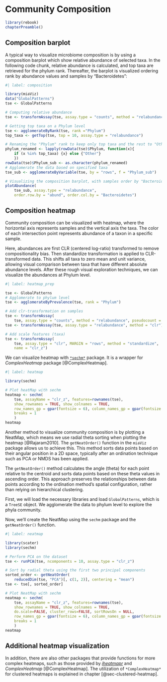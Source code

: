 # Community Composition {#sec-microbiome-community}

```r
library(rebook)
chapterPreamble()
```

## Composition barplot {#sec-composition-barplot}

A typical way to visualize microbiome composition is by using a
composition barplot which show relative abundance of selected taxa. In the
following code chunk, relative abundance is calculated,
and top taxa are retrieved for the phylum rank. Thereafter, the barplot
is visualized ordering rank by abundance values and samples by
"Bacteroidetes":

```r
#| label: composition

library(miaViz)
data("GlobalPatterns")
tse <- GlobalPatterns

# Computing relative abundance
tse <- transformAssay(tse, assay.type = "counts", method = "relabundance")

# Getting top taxa on a Phylum level
tse <- agglomerateByRank(tse, rank ="Phylum")
top_taxa <- getTop(tse, top = 10, assay.type = "relabundance")

# Renaming the "Phylum" rank to keep only top taxa and the rest to "Other"
phylum_renamed <- lapply(rowData(tse)$Phylum, function(x){
    if (x %in% top_taxa) {x} else {"Other"}
    })
rowData(tse)$Phylum_sub <- as.character(phylum_renamed)
# Agglomerate the data based on specified taxa
tse_sub <- agglomerateByVariable(tse, by = "rows", f = "Phylum_sub")

# Visualizing the composition barplot, with samples order by "Bacteroidetes"
plotAbundance(
    tse_sub, assay.type = "relabundance",
    order.row.by = "abund", order.col.by = "Bacteroidetes")
```

## Composition heatmap {#sec-composition-heatmap}

Community composition can be visualized with heatmap, where the
horizontal axis represents samples and the vertical axis the taxa. The
color of each intersection point represents abundance of a taxon in a
specific sample.

Here, abundances are first CLR (centered log-ratio) transformed to
remove compositionality bias. Then standardize transformation is applied to
CLR-transformed data. This shifts all taxa to zero mean and unit
variance, allowing visual comparison between taxa that have different
absolute abundance levels. After these rough visual exploration
techniques, we can visualize the abundances at Phylum level.

```r
#| label: heatmap_prep

tse <- GlobalPatterns
# Agglomerate to phylum level
tse <- agglomerateByPrevalence(tse, rank = "Phylum")

# Add clr-transformation on samples
tse <- transformAssay(
    tse, assay.type = "counts", method = "relabundance", pseudocount = 1)
tse <- transformAssay(tse, assay.type = "relabundance", method = "clr")

# Add scale features (taxa)
tse <- transformAssay(
    tse, assay.type = "clr", MARGIN = "rows", method = "standardize",
    name = "clr_z")
```

We can visualize heatmap with
[`*sechm*`](http://www.bioconductor.org/packages/release/bioc/vignettes/sechm/inst/doc/sechm.html)
package. It is a wrapper for *ComplexHeatmap* package [@ComplexHeatmap].

```r
#| label: heatmap

library(sechm)

# Plot heatMap with sechm
heatmap <- sechm(
    tse, assayName = "clr_z", features=rownames(tse),
    show_rownames = TRUE, show_colnames = TRUE,
    row_names_gp = gpar(fontsize = 6), column_names_gp = gpar(fontsize = 8),
    breaks = 1
    )
heatmap
```

Another method to visualize community composition is by plotting a
NeatMap, which means we use radial theta sorting when plotting the
heatmap [@Rajaram2010]. The `getNeatOrder()` function in the `miaViz`
package allows us to achieve this. This method sorts data points based
on their angular position in a 2D space, typically after an ordination
technique such as PCA or NMDS has been applied.

The `getNeatOrder()` method calculates the angle (theta) for each point
relative to the centroid and sorts data points based on these theta
values in ascending order. This approach preserves the relationships
between data points according to the ordination method's spatial
configuration, rather than relying on hierarchical clustering.

First, we will load the necessary libraries and load `GlobalPatterns`, which is
a `TreeSE` object. We agglomerate the data to phylum level to explore the phyla
community.

Now, we'll create the NeatMap using the `sechm` package and the `getNeatOrder()`
function.

```r
#| label: neatmap

library(scater)
library(sechm)

# Perform PCA on the dataset
tse <- runPCA(tse, ncomponents = 10, assay.type = "clr_z")

# Sort by radial theta using the first two principal components
sorted_order <- getNeatOrder(
    reducedDim(tse, "PCA")[, c(1, 2)], centering = "mean")
tse <- tse[, sorted_order]

# Plot NeatMap with sechm
neatmap <- sechm(
    tse, assayName = "clr_z", features=rownames(tse),
    show_rownames = TRUE, show_colnames = TRUE,
    do.scale=FALSE, cluster_rows=FALSE, sortRowsOn = NULL,
    row_names_gp = gpar(fontsize = 6), column_names_gp = gpar(fontsize = 8),
    breaks = 1
    )
neatmap
```



::: {.callout-tip}
## Additional heatmap visualization

In addition, there are also other packages that provide functions for
more complex heatmaps, such as those provided by
[*iheatmapr*](https://docs.ropensci.org/iheatmapr/articles/full_vignettes/iheatmapr.html)
and *ComplexHeatmap* [@ComplexHeatmap]. The utilization of `*ComplexHeatmap*`
for clustered heatmaps is explained in chapter [@sec-clustered-heatmap].

:::
